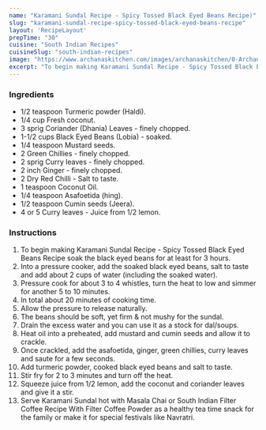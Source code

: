 ---
name: "Karamani Sundal Recipe - Spicy Tossed Black Eyed Beans Recipe)"
slug: "karamani-sundal-recipe-spicy-tossed-black-eyed-beans-recipe"
layout: 'RecipeLayout'
prepTime: "30"
cuisine: "South Indian Recipes"
cuisineSlug: "south-indian-recipes"
image: "https://www.archanaskitchen.com/images/archanaskitchen/0-Archanas-Kitchen-Recipes/2016/sept-22/Karamani_Sundal_Recipe_South_Indian_Tea_Time_Snack_Black_Eyed_Beans_Navratri_Festival-3.jpg"
excerpt: "To begin making Karamani Sundal Recipe - Spicy Tossed Black Eyed Beans Recipe soak the black eyed beans for at least for 3 hours"
---

### Ingredients

- 1/2 teaspoon Turmeric powder (Haldi).
- 1/4 cup Fresh coconut.
- 3 sprig Coriander (Dhania) Leaves - finely chopped.
- 1-1/2 cups Black Eyed Beans (Lobia) - soaked.
- 1/4 teaspoon Mustard seeds.
- 2 Green Chillies - finely chopped.
- 2 sprig Curry leaves - finely chopped.
- 2 inch Ginger - finely chopped.
- 2 Dry Red Chilli - Salt to taste.
- 1 teaspoon Coconut Oil.
- 1/4 teaspoon Asafoetida (hing).
- 1/2 teaspoon Cumin seeds (Jeera).
- 4 or 5 Curry leaves - Juice from 1/2 lemon.

### Instructions

1. To begin making Karamani Sundal Recipe - Spicy Tossed Black Eyed Beans Recipe soak the black eyed beans for at least for 3 hours.
1. Into a pressure cooker, add the soaked black eyed beans,  salt to taste and add about 2 cups of water (including the soaked water).
1. Pressure cook for about 3 to 4 whistles, turn the heat to low and simmer for another 5 to 10 minutes.
1. In total about 20 minutes of cooking time.
1. Allow the pressure to release naturally.
1. The beans should be soft, yet firm & not mushy for the sundal.
1. Drain the excess water and you can use it as a stock for dal/soups.
1. Heat oil into a preheated, add mustard and cumin seeds and allow it to crackle.
1. Once crackled, add the asafoetida, ginger, green chillies, curry leaves and saute for a few seconds.
1. Add turmeric powder, cooked black eyed beans and salt to taste.
1. Stir fry for 2 to 3 minutes and turn off the heat.
1. Squeeze juice from 1/2 lemon, add the coconut and coriander leaves and give it a stir.
1. Serve Karamani Sundal hot with Masala Chai  or South Indian Filter Coffee Recipe With Filter Coffee Powder as a healthy tea time snack for the family or make it for special festivals like Navratri.
